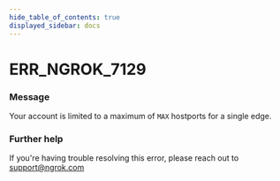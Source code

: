 ```yaml
---
hide_table_of_contents: true
displayed_sidebar: docs
---
```



# ERR_NGROK_7129

### Message
Your account is limited to a maximum of `MAX` hostports for a single edge.

<ErrorDetails error='err_ngrok_7129' />


### Further help
If you're having trouble resolving this error, please reach out to [support@ngrok.com](mailto:support@ngrok.com?subject=Help%20with%20ERR_NGROK_7129)

